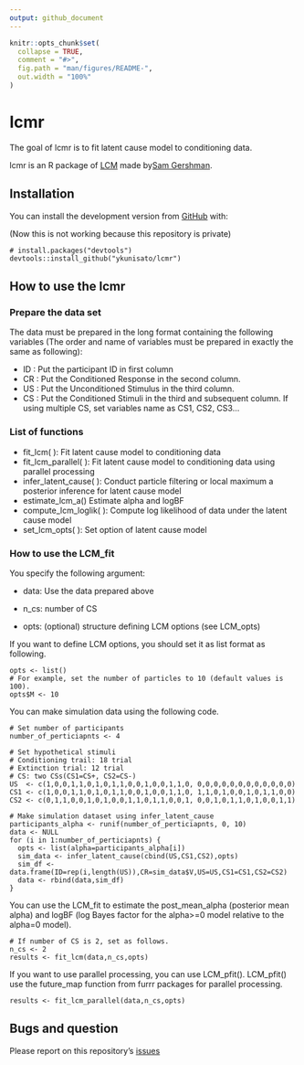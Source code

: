 ```yaml
---
output: github_document
---
```


<!-- README.md is generated from README.Rmd. Please edit that file -->

```r
knitr::opts_chunk$set(
  collapse = TRUE,
  comment = "#>",
  fig.path = "man/figures/README-",
  out.width = "100%"
)
```

# lcmr

<!-- badges: start -->
<!-- badges: end -->

The goal of lcmr is to fit latent cause model to conditioning data. 

lcmr is an R package of [LCM]( https://github.com/sjgershm/LCM) made by[Sam Gershman](http://gershmanlab.webfactional.com/people/sam.html).


## Installation

You can install the development version from [GitHub](https://github.com/) with:

(Now this is not working because this repository is private)

``` 
# install.packages("devtools")
devtools::install_github("ykunisato/lcmr")
```

## How to use the lcmr
### Prepare the data set

The data must be prepared in the long format containing the following variables (The order and name of variables must be prepared in exactly the same as following):

- ID : Put the participant ID in first column
- CR : Put the Conditioned Response in the second column.
- US : Put the Unconditioned Stimulus in the third column.
- CS : Put the Conditioned Stimuli in the third and subsequent column. If using multiple CS, set variables name as CS1, CS2, CS3...


### List of functions

- fit_lcm( ): Fit latent cause model to conditioning data
- fit_lcm_parallel( ): Fit latent cause model to conditioning data using parallel processing
- infer_latent_cause( ): Conduct particle filtering or local maximum a posterior inference for latent cause model
- estimate_lcm_a() Estimate alpha and logBF
- compute_lcm_loglik( ): Compute log likelihood of data under the latent cause model
- set_lcm_opts( ): Set option of latent cause model

### How to use the LCM_fit

You specify the following argument:

- data: Use the data prepared above

- n_cs: number of CS

- opts: (optional) structure defining LCM options (see LCM_opts)

If you want to define LCM options, you should set it as list format as following.

```
opts <- list()
# For example, set the number of particles to 10 (default values is 100).
opts$M <- 10
```

You can make simulation data using the following code.

```
# Set number of participants
number_of_perticiapnts <- 4

# Set hypothetical stimuli
# Conditioning trail: 18 trial
# Extinction trial: 12 trial
# CS: two CSs(CS1=CS+, CS2=CS-)
US  <- c(1,0,0,1,1,0,1,0,1,1,0,0,1,0,0,1,1,0, 0,0,0,0,0,0,0,0,0,0,0,0)
CS1 <- c(1,0,0,1,1,0,1,0,1,1,0,0,1,0,0,1,1,0, 1,1,0,1,0,0,1,0,1,1,0,0)
CS2 <- c(0,1,1,0,0,1,0,1,0,0,1,1,0,1,1,0,0,1, 0,0,1,0,1,1,0,1,0,0,1,1)

# Make simulation dataset using infer_latent_cause
participants_alpha <- runif(number_of_perticiapnts, 0, 10)
data <- NULL
for (i in 1:number_of_perticiapnts) {
  opts <- list(alpha=participants_alpha[i])
  sim_data <- infer_latent_cause(cbind(US,CS1,CS2),opts)
  sim_df <- data.frame(ID=rep(i,length(US)),CR=sim_data$V,US=US,CS1=CS1,CS2=CS2)
  data <- rbind(data,sim_df)
}
```

You can use the LCM_fit to estimate the post_mean_alpha (posterior mean alpha) and logBF (log Bayes factor for the alpha>=0 model relative to the alpha=0 model).

```
# If number of CS is 2, set as follows.
n_cs <- 2
results <- fit_lcm(data,n_cs,opts)
```

If you want to use parallel processing, you can use LCM_pfit(). LCM_pfit() use the future_map function from furrr packages for parallel processing.

```
results <- fit_lcm_parallel(data,n_cs,opts)
```

## Bugs and question

Please report on this repository's [issues](https://github.com/ykunisato/lcmr/issues)
